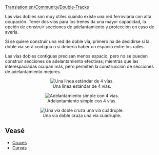 [[Translation:en/Community/Double-Tracks]]
{{es/Traducción|Double-Tracks|100}}

Las vías dobles son muy útiles cuando existe una red ferroviaria con alta ocupación. Tener dos vías para los trenes da una mayor capacidad, la opción de construir secciones de adelantamiento y protección en caso de avería.

Si se quiere construir una red de doble vía, primero ha de decidirse si la doble vía será contigua o si debería haber un espacio entre los raíles.

Las vías dobles contiguas precisan menos espacio, pero no se pueden construir secciones de adelantamiento efectivas; mientras que las interespaciadas ocupan más, pero permiten la construcción de secciones de adelantamiento mejores.


<center>[[File:en/Normal 4 track.png|center|none|frame|Una línea estándar de 4 vías.]]</center>
<center>[[File:en/Simple overtaking.png|center|none|frame|Adelantamiento simple con 4 vías.]]</center>
<center>[[File:en/2 track - 4 track.png|center|none|frame|Una vía doble cruza una vía cuádruple.]]</center>

== Veasé ==
*[[es/Community/Junctionary/Main Page|Cruces]]
*[[es/Community/Curvas|Curvas]]